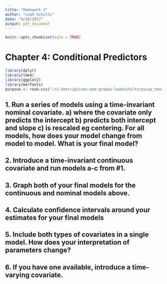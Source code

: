 ```yaml
---
title: "Homework 3"
author: "Leah Schultz"
date: "9/28/2017"
output: pdf_document
---
```


```r
knitr::opts_chunk$set(echo = TRUE)
```

# Chapter 4: Conditional Predictors
```r
library(dplyr)
library(lme4)
library(ggplot2)
library(merTools)
purpose <- read.csv("~/1-descriptives-and-graphs-leahschultz/oysup_teacher_self.csv")
```

## 1. Run a series of models using a time-invariant nominal covariate. a) where the covariate only predicts the intercept b) predicts both intercept and slope c) is rescaled eg centering. For all models, how does your model change from model to model. What is your final model?

## 2. Introduce a time-invariant continuous covariate and run models a-c from #1.

## 3. Graph both of your final models for the continuous and nominal models above.

## 4. Calculate confidence intervals around your estimates for your final models

## 5. Include both types of covariates in a single model. How does your interpretation of parameters change?

## 6. If you have one available, introduce a time-varying covariate.